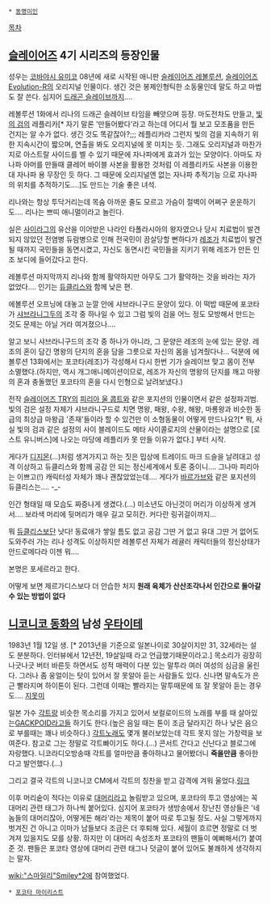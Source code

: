  * [[동명이인]]
[[목차]]
== [[슬레이어즈]] 4기 시리즈의 등장인물 ==
성우는 [[코바야시 유미코]]
08년에 새로 시작된 애니판 [[슬레이어즈 레볼루션]], [[슬레이어즈 Evolution-R]]의 오리지널 인물이다. 생긴 것은 봉제인형틱한 소동물인데 말도 하고 마법도 잘 쓴다. 심지어 [[드래곤 슬레이브]]까지…. 

레볼루션 1화에서 리나의 드래곤 슬레이브 타임을 빼앗으며 등장. 마도전차도 만들고, [[빛의 검]]의 레플리카[* 자기 말론 '만들어봤다'라고 하는데 어디서 뭘 보고 모조품을 만든 건지는 알 수가 없다. 생긴 것도 똑같잖아?;;; 레플리카라 그런지 빛의 검을 지속하기 위한 지속시간이 짧으며, 연출을 봐도 오리지널에 못 미치는 듯. 그래도 오리지널과 마찬가지로 아스트랄 사이드를 벨 수 있기 때문에 자나파에게 효과가 있는 모양이다. 아마도 자나파 아머를 만들때 클레어 바이블 사본을 활용한 것처럼 이 레플리카도 사본을 이용한 대 자나파 용 무장인 듯 하다. 그 때문에 오리지널엔 없는 자나파 추적기능 으로 자나파의 위치를 추적하기도….]도 만드는 기술 좋은 녀석. 

리나와는 항상 투닥거리는데 목숨 아까운 줄도 모르고 가슴이 절벽이 어쩌구 운운하기도…. 리나는 쁘띠 애니멀이라고 놀린다. 

실은 [[사이라그]]의 유산을 이어받은 나라인 타폴라시아의 왕자였으나 당시 치료법이 발견되지 않았던 전염병 듀람병으로 인해 전국민이 끔살당할 뻔하다가 [[레조]]가 치료법이 발견될 때까지 국민들을 동면시켰고, 자신도 동면시킨 국민들을 지키기 위해 레조가 만든 인조 보디에 들어갔다고 한다.



레볼루션 마지막까지 리나와 함께 활약하지만 아무도 그가 활약하는 것을 바라는 자가 없었다…. 인기는 [[듀클리스]]와 함께 낮은 편. 

에볼루션 오프닝에 대놓고 눈깔 안에 샤브라니구드 문양이 있다. 이 떡밥 때문에 포코타가 [[샤브라니그두]]의 조각 중 하나일 수 있고 그럼 빛의 검을 어느 정도 모방해서 만드는 것도 문제는 아닐 거라 여겨졌으나….

알고 보니 샤브라니구드의 조각 중 하나가 아니라, 그 문양은 레조의 눈에 있는 문양. 레조의 혼이 담긴 명왕의 단지의 혼을 담을 그릇으로 자신의 몸을 넘겨줬다나... 덕분에 에볼루션 13화에서는 포코타(레조)가 각성해서 다시 한번 기가 슬레이브 맞고 몸이 전부 소멸했다.(하지만, 역시 개그애니메이션이므로, 레조가 자신의 명왕의 단지를 깨고 마왕의 혼과 충돌했던 포코타의 혼을 다시 인형으로 날려보냈다.)

전작 [[슬레이어즈 TRY]]의 [[피리아 울 콥트]]와 같은 포지션의 인물이면서 같은 설정파괴범. 빛의 검은 설정 자체가 샤브라니구드로 치면 명왕, 패왕, 수왕, 해왕, 마룡왕과 비슷한 동급의 최상급 마왕급 '존재'들이라 할 수 있건만 이 소형동물이 어떻게 만드나요?[* 뭐, 사실 빛의 검과 같은 설정의 사이 블레이드도 메타 사이콜로지의 산물이라는 설명으로 [로스트 유니버스]에 나오는 마당에 레플리카 못 만들 이유가 없다.] 부터 시작.

게다가 [[디지몬]](…)처럼 생겨가지고 하는 짓은 밉상에 트레이드 마크 드슬을 날려대고 성격 이상하고 듀클리스와 함께 공감 안 되는 정신세계에서 토론 중이니…. 그나마 피리아는 이쁘고(!) 캐릭터성 자체가 꽤나 괜찮았었는데…. 게다가 [[바르가브]]와 같은 포지션의 듀클리스는…. -_-


인간 형태일 때 모습도 짜증나게 생겼다.(…) 미소년도 아닌것이 머리가 이상하게 생겨서…. 보라색 머리에 뒷머리가 매우 길고 모히칸. 커다란 링귀걸이까지...

뭐 [[듀클리스]]보단 낫다! 동료애가 쌓일 틈도 없고 공감 그딴 거 없고 유대 그딴 거 없어도 도와주러 가는 리나 성격도 이상하지만 레볼루션 자체가 레귤러 캐릭터들의 정신상태가 안드로메다라 이젠 뭐…. 

본명은 포세르라고 한다.

어떻게 보면 제르가디스보다 더 안습한 처지 '''원래 육체가 산산조각나서 인간으로 돌아갈수 있는 방법이 없다'''

== [[니코니코 동화]]의 남성 [[우타이테]] ==
1983년 1월 12일 생. [* 2013년을 기준으로 일본나이로 30살이지만 31, 32세라는 설도 분분하다. 인터뷰에서 12년전, 19살일때 라고 언급했기때문이라고.]
목소리가 굉장히 나긋나긋 버터 바른듯 하면서도 성적 매력이 다분 있는 말투라 여러 여성의 심금을 울린다. 그러나 좀 웅얼이는 탓이 있어서 잘 못알아 듣는 사람들도 있다.
신나면 말속도가 은근 빨라지며 하이톤이 된다. 그런데 이때는 빨라지는 말투때문에 또 잘 못알아 듣는 경우도…. [[지못미]]

일본 가수 [[각트]]랑 비슷한 목소리를 가지고 있어서 보컬로이드의 노래를 부를 때 살아있는[[GACKPOID]]라고들 하기도 한다.(높은 음일 때는 톤이 조금 달라지긴 하나 낮은 음으로 부를때는 꽤나 비슷하다.)
[[각트]]노래도 몇개 불러보았는데 각트 못지 않는 가창력을 보여준다.
참고로 그는 정말로 각트빠이기도 하다.(…) 콘서트 간다고 신난다고 블로그에 자랑했다.
니코라디오방송때 각트를 얼마만큼 좋아하냐고 물어봤더니 '''죽을만큼''' 좋아한다고 발언했다.(…)

그리고 결국 각트의 니코니코 CM에서 각트의 칭찬을 받고 감격에 겨워 울었다.[http://www.nicovideo.jp/watch/sm13498559 링크]

이후 머리숱이 적다는 이유로 [[대머리]]라고 놀림받고 있으며, 포코타의 투고 영상에는 꼭 대머리 관련 태그가 하나씩 붙어있다. 심지어 포코타가 생방송에서 장난친 영상들은 '네놈들의 대머리잖아, 어떻게든 해라'라는 제목이 붙어 따로 투고될 정도. 사실 그렇게까지 벗겨진 건 아니고 이마가 남들보다 조금은 더 후퇴해 있다. 세월이 흐르면 정말로 더 벗겨져 있을지도 모를 상황. 하지만 이 대머리 속성조차 포코타의 팬들이 예뻐해서(?) 붙여준 것. 팬들은 포코타 영상에 대머리 관련 태그나 덧글이 붙어 있어도 불쾌하게 생각하지는 말자.

[[wiki:"스마일리"Smiley*2]]에 참여했었다.

 * [http://www.nicovideo.jp/mylist/6625258 포코타 마이리스트]
